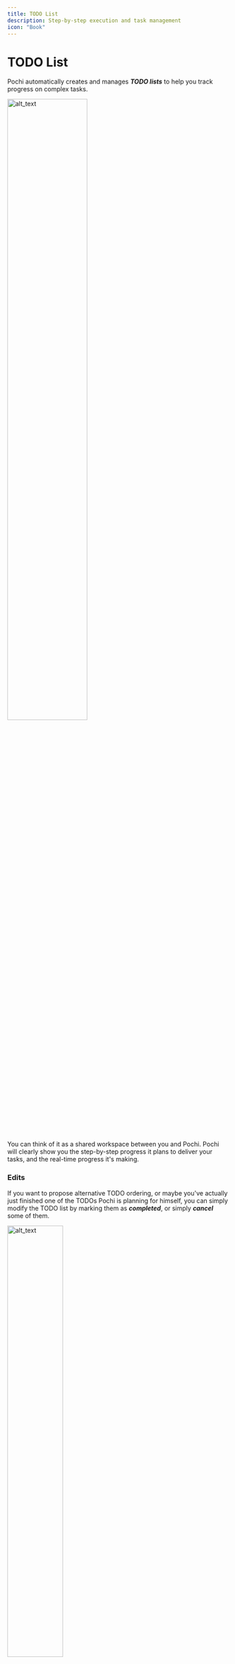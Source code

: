 ```yaml
---
title: TODO List
description: Step-by-step execution and task management
icon: "Book"
---
```


# **TODO List**

Pochi automatically creates and manages ***TODO lists*** to help you track progress on complex tasks.

<div style={{ display: 'flex', justifyContent: 'center' }}>
  <img src="/images/core-features/todo-list/todo.png" alt="alt_text" title="image_tooltip" width="60%" />
</div>

You can think of it as a shared workspace between you and Pochi. Pochi will clearly show you the step-by-step progress it plans to deliver your tasks, and the real-time progress it's making.



### **Edits**

If you want to propose alternative TODO ordering, or maybe you've actually just finished one of the TODOs Pochi is planning for himself, you can simply modify the TODO list by marking them as
***completed***, or simply ***cancel*** some of them.


<div style={{ display: 'flex', justifyContent: 'center' }}>
  <img src="/images/core-features/todo-list/todo-edit.png" alt="alt_text" title="image_tooltip" width="50%" />
</div>
